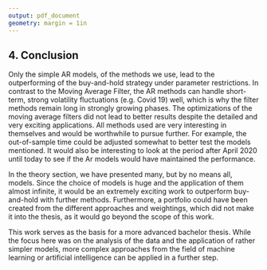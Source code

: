 ```yaml
---
output: pdf_document
geometry: margin = 1in
---
```


## 4. Conclusion 

Only the simple AR models, of the methods we use, lead to the outperforming of the buy-and-hold strategy under parameter restrictions. In contrast to the Moving Average Filter, the AR methods can handle short-term, strong volatility fluctuations (e.g. Covid 19) well, which is why the filter methods remain long in strongly growing phases.
The optimizations of the moving average filters did not lead to better results despite the detailed and very exciting applications.
All methods used are very interesting in themselves and would be worthwhile to pursue further. For example, the out-of-sample time could be adjusted somewhat to better test the models mentioned. It would also be interesting to look at the period after April 2020 until today to see if the Ar models would have maintained the performance.

In the theory section, we have presented many, but by no means all, models. Since the choice of models is huge and the application of them almost infinite, it would be an extremely exciting work to outperform buy-and-hold with further methods. Furthermore, a portfolio could have been created from the different approaches and weightings, which did not make it into the thesis, as it would go beyond the scope of this work.

This work serves as the basis for a more advanced bachelor thesis. While the focus here was on the analysis of the data and the application of rather simpler models, more complex approaches from the field of machine learning or artificial intelligence can be applied in a further step.